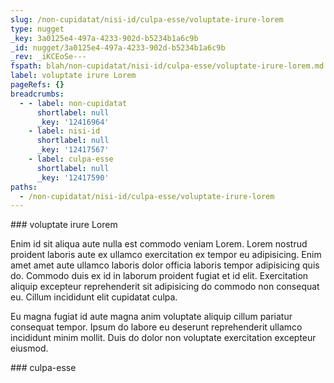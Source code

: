 ```yaml
---
slug: /non-cupidatat/nisi-id/culpa-esse/voluptate-irure-lorem
type: nugget
_key: 3a0125e4-497a-4233-902d-b5234b1a6c9b
_id: nugget/3a0125e4-497a-4233-902d-b5234b1a6c9b
_rev: _iKCEoSe---
fspath: blah/non-cupidatat/nisi-id/culpa-esse/voluptate-irure-lorem.md
label: voluptate irure Lorem
pageRefs: {}
breadcrumbs:
  - - label: non-cupidatat
      shortlabel: null
      _key: '12416964'
    - label: nisi-id
      shortlabel: null
      _key: '12417567'
    - label: culpa-esse
      shortlabel: null
      _key: '12417590'
paths:
  - /non-cupidatat/nisi-id/culpa-esse/voluptate-irure-lorem
---
```


<NuggetArea>
<Nugget slug="/non-cupidatat/nisi-id/culpa-esse/voluptate-irure-lorem" type="nugget" _key="3a0125e4-497a-4233-902d-b5234b1a6c9b" _id="nugget/3a0125e4-497a-4233-902d-b5234b1a6c9b" _rev="_iKCEoSe---" fspath="blah/non-cupidatat/nisi-id/culpa-esse/voluptate-irure-lorem.md" label="voluptate irure Lorem" paths="/non-cupidatat/nisi-id/culpa-esse/voluptate-irure-lorem">
<NuggetBody>
### voluptate irure Lorem

Enim id sit aliqua aute nulla est commodo veniam Lorem. Lorem nostrud proident laboris aute ex ullamco exercitation ex tempor eu adipisicing. Enim amet amet aute ullamco laboris dolor officia laboris tempor adipisicing quis do. Commodo duis ex id in laborum proident fugiat et id elit. Exercitation aliquip excepteur reprehenderit sit adipisicing do commodo non consequat eu. Cillum incididunt elit cupidatat culpa.

Eu magna fugiat id aute magna anim voluptate aliquip cillum pariatur consequat tempor. Ipsum do labore eu deserunt reprehenderit ullamco incididunt minim mollit. Duis do dolor non voluptate exercitation excepteur eiusmod.

</NuggetBody>
<Breadcrumbs>
<Crumbs>
<Crumb _key="12416964" label="non-cupidatat" /><Crumb _key="12417567" label="nisi-id" /><Crumb _key="12417590" label="culpa-esse" />
</Crumbs>
</Breadcrumbs>
</Nugget>

<NuggetsInbound>
</NuggetsInbound>
<NuggetsOutbound>
</NuggetsOutbound>
</NuggetArea>
<PassagesInbound>
<Passage direction="inbound" type="passage" _key="12417590" _id="passage/12417590" _rev="_iKCEoSa--_" label="culpa-esse" passage="culpa-esse" fspath="blah/non-cupidatat/nisi-id/culpa-esse" paths="/non-cupidatat/nisi-id/culpa-esse" slug="/non-cupidatat/nisi-id/culpa-esse">
<NuggetBody>
### culpa-esse

</NuggetBody>
<Breadcrumbs>
<Crumbs>
<Crumb _key="12416964" label="non-cupidatat" /><Crumb _key="12417567" label="nisi-id" />
</Crumbs>
</Breadcrumbs>
</Passage>

</PassagesInbound>
<PassagesOutbound>
</PassagesOutbound>
